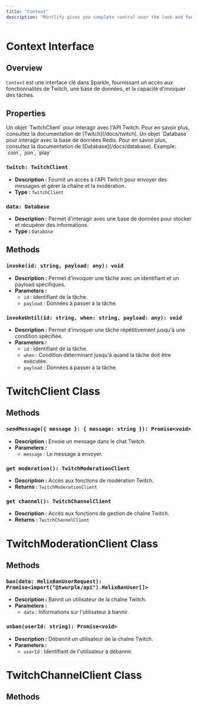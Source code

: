 ```yaml
---
title: "Context"
description: "Mintlify gives you complete control over the look and feel of your documentation using the mint.json file"
---
```


# Context Interface

## Overview

`Context` est une interface clé dans Sparkle, fournissant un accès aux fonctionnalités de Twitch, une base de données, et la capacité d'invoquer des tâches.

## Properties

<ResponseField name="twitch" type="TwitchClient">
  Un objet `TwitchClient` pour interagir avec l'API Twitch. Pour en savoir plus,
  consultez la documentation de [Twitch](/docs/twitch).
</ResponseField>

<ResponseField name="data" type="Database" required>
  Un objet `Database` pour interagir avec la base de données Redis. Pour en
  savoir plus, consultez la documentation de [Database](/docs/database).
</ResponseField>

<ResponseField name="name" type="string[]" required>
  Example: `coin`, `join`, `play`
</ResponseField>

### `twitch: TwitchClient`

- **Description :** Fournit un accès à l'API Twitch pour envoyer des messages et gérer la chaîne et la modération.
- **Type :** `TwitchClient`

### `data: Database`

- **Description :** Permet d'interagir avec une base de données pour stocker et récupérer des informations.
- **Type :** `Database`

## Methods

### `invoke(id: string, payload: any): void`

- **Description :** Permet d'invoquer une tâche avec un identifiant et un payload spécifiques.
- **Parameters :**
  - `id` : Identifiant de la tâche.
  - `payload` : Données à passer à la tâche.

### `invokeUntil(id: string, when: string, payload: any): void`

- **Description :** Permet d'invoquer une tâche répétitivement jusqu'à une condition spécifiée.
- **Parameters :**
  - `id` : Identifiant de la tâche.
  - `when` : Condition déterminant jusqu'à quand la tâche doit être exécutée.
  - `payload` : Données à passer à la tâche.

# TwitchClient Class

## Methods

### `sendMessage({ message }: { message: string }): Promise<void>`

- **Description :** Envoie un message dans le chat Twitch.
- **Parameters :**
  - `message` : Le message à envoyer.

### `get moderation(): TwitchModerationClient`

- **Description :** Accès aux fonctions de modération Twitch.
- **Returns :** `TwitchModerationClient`

### `get channel(): TwitchChannelClient`

- **Description :** Accès aux fonctions de gestion de chaîne Twitch.
- **Returns :** `TwitchChannelClient`

# TwitchModerationClient Class

## Methods

### `ban(data: HelixBanUserRequest): Promise<import("@twurple/api").HelixBanUser[]>`

- **Description :** Bannit un utilisateur de la chaîne Twitch.
- **Parameters :**
  - `data` : Informations sur l'utilisateur à bannir.

### `unban(userId: string): Promise<void>`

- **Description :** Débannit un utilisateur de la chaîne Twitch.
- **Parameters :**
  - `userId` : Identifiant de l'utilisateur à débannir.

# TwitchChannelClient Class

## Methods
